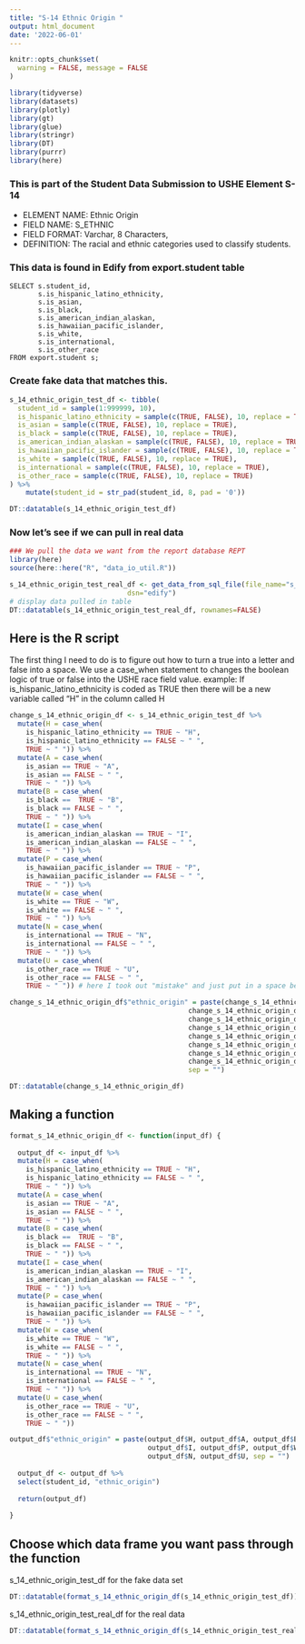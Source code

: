 ```yaml
---
title: "S-14 Ethnic Origin "
output: html_document
date: '2022-06-01'
---
```


```r
knitr::opts_chunk$set(
  warning = FALSE, message = FALSE
)
```

```r
library(tidyverse)
library(datasets)
library(plotly)
library(gt)
library(glue)
library(stringr)
library(DT)
library(purrr)
library(here)
```
### This is part of the Student Data Submission to USHE Element S-14
* ELEMENT NAME: Ethnic Origin 
* FIELD NAME: S_ETHNIC 
* FIELD FORMAT: Varchar, 8 Characters,  
* DEFINITION: The racial and ethnic categories used to classify students.

### This data is found in Edify from export.student table
```{}
SELECT s.student_id,
       s.is_hispanic_latino_ethnicity,
       s.is_asian,
       s.is_black,
       s.is_american_indian_alaskan,
       s.is_hawaiian_pacific_islander,
       s.is_white,
       s.is_international,
       s.is_other_race
FROM export.student s;
```


### Create fake data that matches this.

```r
s_14_ethnic_origin_test_df <- tibble(
  student_id = sample(1:999999, 10),
  is_hispanic_latino_ethnicity = sample(c(TRUE, FALSE), 10, replace = TRUE),
  is_asian = sample(c(TRUE, FALSE), 10, replace = TRUE),
  is_black = sample(c(TRUE, FALSE), 10, replace = TRUE),
  is_american_indian_alaskan = sample(c(TRUE, FALSE), 10, replace = TRUE),
  is_hawaiian_pacific_islander = sample(c(TRUE, FALSE), 10, replace = TRUE),
  is_white = sample(c(TRUE, FALSE), 10, replace = TRUE),
  is_international = sample(c(TRUE, FALSE), 10, replace = TRUE),
  is_other_race = sample(c(TRUE, FALSE), 10, replace = TRUE)
) %>% 
    mutate(student_id = str_pad(student_id, 8, pad = '0'))

DT::datatable(s_14_ethnic_origin_test_df)
```

### Now let's see if we can pull in real data

```r
### We pull the data we want from the report database REPT 
library(here)
source(here::here("R", "data_io_util.R"))

s_14_ethnic_origin_test_real_df <- get_data_from_sql_file(file_name="s_14.sql",
                             dsn="edify")
# display data pulled in table
DT::datatable(s_14_ethnic_origin_test_real_df, rownames=FALSE)
```


## Here is the R script

The first thing I need to do is to figure out how to turn a true into a letter and false into a space. We use a case_when statement to changes the boolean logic of true or false into the USHE race field value. example: If is_hispanic_latino_ethnicity is coded as TRUE then there will be a new variable called "H" in the column called H

```r

change_s_14_ethnic_origin_df <- s_14_ethnic_origin_test_df %>%  
  mutate(H = case_when(
    is_hispanic_latino_ethnicity == TRUE ~ "H",
    is_hispanic_latino_ethnicity == FALSE ~ " ",
    TRUE ~ " ")) %>% 
  mutate(A = case_when(
    is_asian == TRUE ~ "A",
    is_asian == FALSE ~ " ",
    TRUE ~ " ")) %>%
  mutate(B = case_when(
    is_black ==  TRUE ~ "B",
    is_black == FALSE ~ " ",
    TRUE ~ " ")) %>%
  mutate(I = case_when(
    is_american_indian_alaskan == TRUE ~ "I",
    is_american_indian_alaskan == FALSE ~ " ",
    TRUE ~ " ")) %>%
  mutate(P = case_when(
    is_hawaiian_pacific_islander == TRUE ~ "P",
    is_hawaiian_pacific_islander == FALSE ~ " ",
    TRUE ~ " ")) %>%
  mutate(W = case_when(
    is_white == TRUE ~ "W",
    is_white == FALSE ~ " ",
    TRUE ~ " ")) %>%
  mutate(N = case_when(
    is_international == TRUE ~ "N",
    is_international == FALSE ~ " ",
    TRUE ~ " ")) %>%
  mutate(U = case_when(
    is_other_race == TRUE ~ "U",
    is_other_race == FALSE ~ " ",
    TRUE ~ " ")) # here I took out "mistake" and just put in a space because it was NA

change_s_14_ethnic_origin_df$"ethnic_origin" = paste(change_s_14_ethnic_origin_df$H, 
                                            change_s_14_ethnic_origin_df$A, 
                                            change_s_14_ethnic_origin_df$B,
                                            change_s_14_ethnic_origin_df$I,
                                            change_s_14_ethnic_origin_df$P, 
                                            change_s_14_ethnic_origin_df$W,
                                            change_s_14_ethnic_origin_df$N, 
                                            change_s_14_ethnic_origin_df$U,
                                            sep = "")

DT::datatable(change_s_14_ethnic_origin_df)

```


## Making a function

```r

format_s_14_ethnic_origin_df <- function(input_df) {
  
  output_df <- input_df %>%  
  mutate(H = case_when(
    is_hispanic_latino_ethnicity == TRUE ~ "H",
    is_hispanic_latino_ethnicity == FALSE ~ " ",
    TRUE ~ " ")) %>% 
  mutate(A = case_when(
    is_asian == TRUE ~ "A",
    is_asian == FALSE ~ " ",
    TRUE ~ " ")) %>%
  mutate(B = case_when(
    is_black ==  TRUE ~ "B",
    is_black == FALSE ~ " ",
    TRUE ~ " ")) %>%
  mutate(I = case_when(
    is_american_indian_alaskan == TRUE ~ "I",
    is_american_indian_alaskan == FALSE ~ " ",
    TRUE ~ " ")) %>%
  mutate(P = case_when(
    is_hawaiian_pacific_islander == TRUE ~ "P",
    is_hawaiian_pacific_islander == FALSE ~ " ",
    TRUE ~ " ")) %>%
  mutate(W = case_when(
    is_white == TRUE ~ "W",
    is_white == FALSE ~ " ",
    TRUE ~ " ")) %>%
  mutate(N = case_when(
    is_international == TRUE ~ "N",
    is_international == FALSE ~ " ",
    TRUE ~ " ")) %>%
  mutate(U = case_when(
    is_other_race == TRUE ~ "U",
    is_other_race == FALSE ~ " ",
    TRUE ~ " ")) 

output_df$"ethnic_origin" = paste(output_df$H, output_df$A, output_df$B,
                                  output_df$I, output_df$P, output_df$W,
                                  output_df$N, output_df$U, sep = "")
  
  output_df <- output_df %>% 
  select(student_id, "ethnic_origin")
  
  return(output_df)
  
}
```
## Choose which data frame you want pass through the function 

s_14_ethnic_origin_test_df for the fake data set
```r
DT::datatable(format_s_14_ethnic_origin_df(s_14_ethnic_origin_test_df))
```

s_14_ethnic_origin_test_real_df for the real data
```r
DT::datatable(format_s_14_ethnic_origin_df(s_14_ethnic_origin_test_real_df))
```

